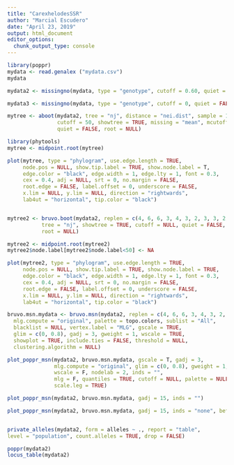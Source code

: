 ```yaml
---
title: "CarexhelodesSSR"
author: "Marcial Escudero"
date: "April 23, 2019"
output: html_document
editor_options: 
  chunk_output_type: console
---
```



```r
library(poppr)
mydata <- read.genalex ("mydata.csv")
mydata

mydata2 <- missingno(mydata, type = "genotype", cutoff = 0.60, quiet = FALSE, freq = FALSE)

mydata3 <- missingno(mydata, type = "genotype", cutoff = 0, quiet = FALSE, freq = FALSE)

mytree <- aboot(mydata2, tree = "nj", distance = "nei.dist", sample = 1000, 
                cutoff = 50, showtree = TRUE, missing = "mean", mcutoff = 0, 
                quiet = FALSE, root = NULL)

library(phytools)
mytree <- midpoint.root(mytree)

plot(mytree, type = "phylogram", use.edge.length = TRUE,
     node.pos = NULL, show.tip.label = TRUE, show.node.label = T,
     edge.color = "black", edge.width = 1, edge.lty = 1, font = 0.3,
     cex = 0.4, adj = NULL, srt = 0, no.margin = FALSE,
     root.edge = FALSE, label.offset = 0, underscore = FALSE,
     x.lim = NULL, y.lim = NULL, direction = "rightwards",
     lab4ut = "horizontal", tip.color = "black")


mytree2 <- bruvo.boot(mydata2, replen = c(4, 6, 6, 3, 4, 3, 2, 3, 3, 2, 3, 3, 6, 2, 3, 2, 3, 2, 2, 2, 2, 2, 2, 2, 4, 6, 2, 2, 2, 2, 2, 2, 2, 2) , add = TRUE, loss = TRUE, sample = 1000, 
           tree = "nj", showtree = TRUE, cutoff = NULL, quiet = FALSE,
           root = NULL)

mytree2 <- midpoint.root(mytree2)
mytree2$node.label[mytree2$node.label<50] <- NA

plot(mytree2, type = "phylogram", use.edge.length = TRUE,
     node.pos = NULL, show.tip.label = TRUE, show.node.label = TRUE,
     edge.color = "black", edge.width = 1, edge.lty = 1, font = 0.3,
     cex = 0.4, adj = NULL, srt = 0, no.margin = FALSE,
     root.edge = FALSE, label.offset = 0, underscore = FALSE,
     x.lim = NULL, y.lim = NULL, direction = "rightwards",
     lab4ut = "horizontal", tip.color = "black")

bruvo.msn.mydata <- bruvo.msn(mydata2, replen = c(4, 6, 6, 3, 4, 3, 2, 3, 3, 2, 3, 3, 6, 2, 3, 2, 3, 2, 2, 2, 2, 2, 2, 2, 4, 6, 2, 2, 2, 2, 2, 2, 2, 2), add = TRUE, loss = TRUE,
  mlg.compute = "original", palette = topo.colors, sublist = "All",
  blacklist = NULL, vertex.label = "MLG", gscale = TRUE,
  glim = c(0, 0.8), gadj = 3, gweight = 1, wscale = TRUE,
  showplot = TRUE, include.ties = FALSE, threshold = NULL,
  clustering.algorithm = NULL)

plot_poppr_msn(mydata2, bruvo.msn.mydata, gscale = T, gadj = 3,
               mlg.compute = "original", glim = c(0, 0.8), gweight = 1,
               wscale = F, nodelab = 2, inds = "",
               mlg = F, quantiles = TRUE, cutoff = NULL, palette = NULL, beforecut = FALSE, pop.leg = TRUE,
               scale.leg = TRUE)

plot_poppr_msn(mydata2, bruvo.msn.mydata, gadj = 15, inds = "")

plot_poppr_msn(mydata2, bruvo.msn.mydata, gadj = 15, inds = "none", beforecut = T, cutoff = 0.5)


private_alleles(mydata2, form = alleles ~ ., report = "table",
level = "population", count.alleles = TRUE, drop = FALSE)

poppr(mydata2)
locus_table(mydata2)


```

